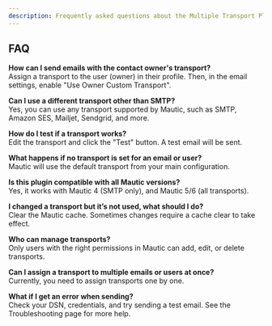 ```yaml
---
description: Frequently asked questions about the Multiple Transport Plugin.
---
```


## FAQ

**How can I send emails with the contact owner's transport?**  
Assign a transport to the user (owner) in their profile. Then, in the email settings, enable "Use Owner Custom Transport".

**Can I use a different transport other than SMTP?**  
Yes, you can use any transport supported by Mautic, such as SMTP, Amazon SES, Mailjet, Sendgrid, and more.

**How do I test if a transport works?**  
Edit the transport and click the "Test" button. A test email will be sent.

**What happens if no transport is set for an email or user?**  
Mautic will use the default transport from your main configuration.

**Is this plugin compatible with all Mautic versions?**  
Yes, it works with Mautic 4 (SMTP only), and Mautic 5/6 (all transports).

**I changed a transport but it’s not used, what should I do?**  
Clear the Mautic cache. Sometimes changes require a cache clear to take effect.

**Who can manage transports?**  
Only users with the right permissions in Mautic can add, edit, or delete transports.

**Can I assign a transport to multiple emails or users at once?**  
Currently, you need to assign transports one by one.

**What if I get an error when sending?**  
Check your DSN, credentials, and try sending a test email. See the Troubleshooting page for more help.
